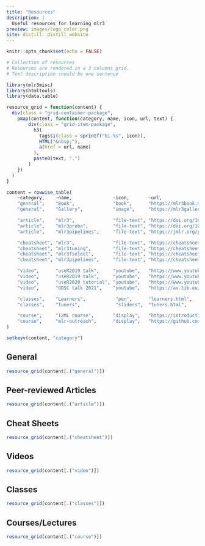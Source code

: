 ```yaml
---
title: "Resources"
description: |
  Useful resources for learning mlr3
preview: images/logo_color.png
site: distill::distill_website
---
```


```r
knitr::opts_chunk$set(echo = FALSE)
```

```r
# Collection of resources
# Resources are rendered in a 3 columns grid.
# Text description should be one sentence

library(mlr3misc)
library(htmltools)
library(data.table)

resource_grid = function(content) {
  div(class = "grid-container-package",
    pmap(content, function(category, name, icon, url, text) {
        div(class = "grid-item-package",
          h3(
            tags$i(class = sprintf("bi-%s", icon)),
            HTML("&nbsp;"),
            a(href = url, name)
          ),
          paste0(text, ".")
        )
    })
  )
}

content = rowwise_table(
    ~category,    ~name,               ~icon,       ~url,                                                    ~text,
    "general",    "Book",              "book",      "https://mlr3book.mlr-org.com/",                         "Central entry point to the mlr3verse",
    "general",    "Gallery",           "image",     "https://mlr3gallery.mlr-org.com/",                      "The gallery has some case studies and demonstrates how frequently occurring problems can be solved",

    "article",    "mlr3",              "file-text", "https://doi.org/10.21105/joss.01903",                   "A modern object-oriented machine learning framework in R (2019). Journal of Open Source Software 4(44), 1903",
    "article",    "mlr3proba",         "file-text", "https://doi.org/10.1093/bioinformatics/btab039",        "An R Package for Machine Learning in Survival Analysis (2021). Bioinformatics, Volume 37, Issue 17, Pages 2789-2791",
    "article",    "mlr3pipelines",     "file-text", "https://jmlr.org/papers/v22/21-0281.html",              "Journal of Machine Learning Research (2021). Journal of Machine Learning Research 22(184):1-7",

    "cheatsheet", "mlr3",              "file-text", "https://cheatsheets.mlr-org.com/mlr3.pdf",              "Core package cheat sheet",
    "cheatsheet", "mlr3tuning",        "file-text", "https://cheatsheets.mlr-org.com/mlr3tuning.pdf",        "Tuning cheat sheet",
    "cheatsheet", "mlr3fselect",       "file-text", "https://cheatsheets.mlr-org.com/mlr3fselect.pdf",       "Feature selection cheat sheet",
    "cheatsheet", "mlr3pipelines",     "file-text", "https://cheatsheets.mlr-org.com/mlr3pipelines.pdf",     "Pipelines cheat sheet",

    "video",      "useR2019 talk",     "youtube",   "https://www.youtube.com/watch?v=wsP2hiFnDQs",           "on mlr3book",
    "video",      "useR2019 talk",     "youtube",   "https://www.youtube.com/watch?v=gEW5RxkbQuQ",           "on mlr3pipelines and mlr3tuning",
    "video",      "useR2020 tutorial", "youtube",   "https://www.youtube.com/watch?v=T43hO2o_nZw",           "on mlr3, mlr3tuning and mlr3pipelines",
    "video",      "ODSC talk 2021",    "youtube",   "https://av.tib.eu/media/55271",                         "on mlr3spatiotempcv and mlr3spatial",

    "classes",    "Learners",           "pen",      "learners.html",                                         "of the mlr3 ecosystem",
    "classes",    "Tuners",             "sliders",  "tuners.html",                                           "of the mlr3 ecosystem",

    "course",     "I2ML course",       "display",   "https://introduction-to-machine-learning.netlify.app/", "on mlr3book",
    "course",     "mlr-outreach",      "display",   "https://github.com/mlr-org/mlr-outreach",               "on mlr3pipelines and mlr3tuning"
)

setkeyv(content, "category")
```

## General

```r
resource_grid(content[.("general")])
```

## Peer-reviewed Articles

```r
resource_grid(content[.("article")])
```

## Cheat Sheets

```r
resource_grid(content[.("cheatsheet")])
```

## Videos

```r
resource_grid(content[.("video")])
```

## Classes

```r
resource_grid(content[.("classes")])
```

## Courses/Lectures

```r
resource_grid(content[.("course")])
```
